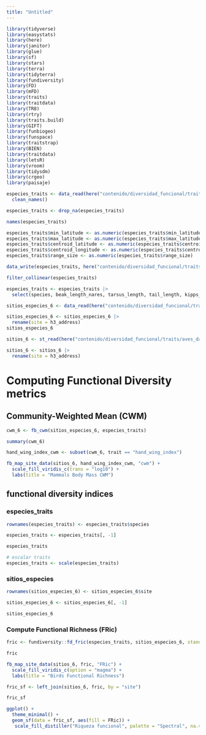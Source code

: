 ```yaml
---
title: "Untitled"
---
```


```r
library(tidyverse)
library(easystats)
library(here)
library(janitor)
library(glue)
library(sf)
library(stars)
library(terra)
library(tidyterra)
library(fundiversity)
library(FD)
library(mFD)
library(traits)
library(traitdata)
library(TR8)
library(rtry)
library(traits.build)
library(GIFT)
library(funbiogeo)
library(funspace)
library(traitstrap)
library(BIEN)
library(traitdata)
library(letsR)
library(vroom)
library(tidysdm)
library(crgeo)
library(paisaje)
```

```r
especies_traits <- data_read(here("contenido/diversidad_funcional/traits/aves_traits_data/aves_traits_obtained/aves_cr_traits_birdlife.xlsx")) |>
  clean_names()
```

```r
especies_traits <- drop_na(especies_traits)
```

```r
names(especies_traits)
```

```r
especies_traits$min_latitude <- as.numeric(especies_traits$min_latitude)
especies_traits$max_latitude <- as.numeric(especies_traits$max_latitude)
especies_traits$centroid_latitude <- as.numeric(especies_traits$centroid_latitude)
especies_traits$centroid_longitude <- as.numeric(especies_traits$centroid_longitude)
especies_traits$range_size <- as.numeric(especies_traits$range_size)
```

```r
data_write(especies_traits, here("contenido/diversidad_funcional/traits/aves_traits_data/aves_traits_obtained/aves_cr_traits_birdlife.xlsx"))
```

```r
filter_collinear(especies_traits)
```

```r
especies_traits <- especies_traits |>
  select(species, beak_length_nares, tarsus_length, tail_length, kipps_distance, hand_wing_index, mass, range_size, centroid_latitude, centroid_longitude)
```

```r
sitios_especies_6 <- data_read(here("contenido/diversidad_funcional/traits/aves_data/aves_pa_in_polygons_6_df.xlsx"))
```

```r
sitios_especies_6 <- sitios_especies_6 |>
  rename(site = h3_address)
sitios_especies_6
```

```r
sitios_6 <- st_read(here("contenido/diversidad_funcional/traits/aves_data/grilla_6.gpkg"))
```

```r
sitios_6 <- sitios_6 |>
  rename(site = h3_address)
```

# Computing Functional Diversity metrics

## Community-Weighted Mean (CWM)

```r
cwm_6 <- fb_cwm(sitios_especies_6, especies_traits)
```

```r
summary(cwm_6)
```

```r
hand_wing_index_cwm <- subset(cwm_6, trait == "hand_wing_index")
```

```r
fb_map_site_data(sitios_6, hand_wing_index_cwm, "cwm") +
  scale_fill_viridis_c(trans = "log10") +
  labs(title = "Mammals Body Mass CWM")
```

## functional diversity indices

### especies_traits

```r
rownames(especies_traits) <- especies_traits$species
```

```r
especies_traits <- especies_traits[, -1]
```

```r
especies_traits
```

```r
# escalar traits
especies_traits <- scale(especies_traits)
```

### sitios_especies

```r
rownames(sitios_especies_6) <- sitios_especies_6$site
```

```r
sitios_especies_6 <- sitios_especies_6[, -1]
```

```r
sitios_especies_6
```

### Compute Functional Richness (FRic)

```r
fric <- fundiversity::fd_fric(especies_traits, sitios_especies_6, stand = TRUE)
```

```r
fric
```

```r
fb_map_site_data(sitios_6, fric, "FRic") +
  scale_fill_viridis_c(option = "magma") +
  labs(title = "Birds Functional Richness")
```

```r
fric_sf <- left_join(sitios_6, fric, by = "site")
```

```r
fric_sf
```

```r
ggplot() +
  theme_minimal() +
  geom_sf(data = fric_sf, aes(fill = FRic)) +
   scale_fill_distiller("Riqueza funcional", palette = "Spectral", na.value = "transparent")
```
